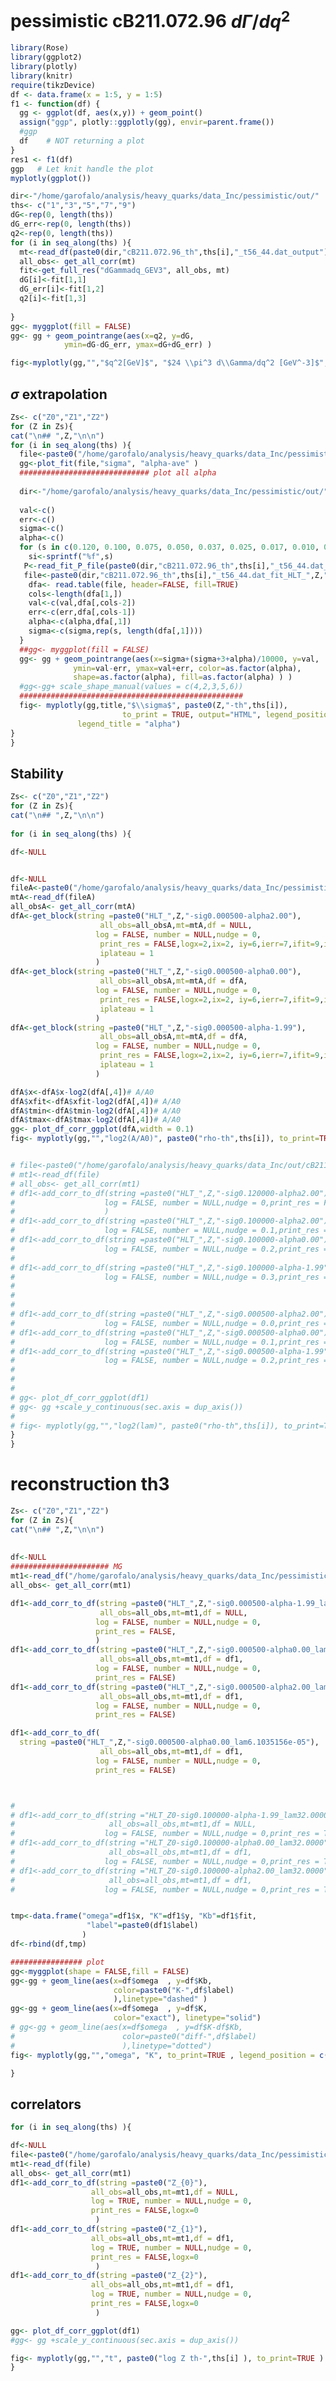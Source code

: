# pessimistic cB211.072.96 $d\Gamma/dq^2$


```r
library(Rose)
library(ggplot2)
library(plotly)
library(knitr)
require(tikzDevice)
df <- data.frame(x = 1:5, y = 1:5)
f1 <- function(df) {
  gg <- ggplot(df, aes(x,y)) + geom_point()
  assign("ggp", plotly::ggplotly(gg), envir=parent.frame())
  #ggp
  df    # NOT returning a plot
}
res1 <- f1(df)
ggp   # Let knit handle the plot
myplotly(ggplot())
```


```r
dir<-"/home/garofalo/analysis/heavy_quarks/data_Inc/pessimistic/out/"
ths<- c("1","3","5","7","9")
dG<-rep(0, length(ths))
dG_err<-rep(0, length(ths))
q2<-rep(0, length(ths))
for (i in seq_along(ths) ){
  mt<-read_df(paste0(dir,"cB211.072.96_th",ths[i],"_t56_44.dat_output"))
  all_obs<- get_all_corr(mt)
  fit<-get_full_res("dGammadq_GEV3", all_obs, mt)
  dG[i]<-fit[1,1]
  dG_err[i]<-fit[1,2]
  q2[i]<-fit[1,3]
 
}
gg<- myggplot(fill = FALSE)
gg<- gg + geom_pointrange(aes(x=q2, y=dG,
            ymin=dG-dG_err, ymax=dG+dG_err) )

fig<-myplotly(gg,"","$q^2[GeV]$", "$24 \\pi^3 d\\Gamma/dq^2 [GeV^-3]$",to_print = TRUE)
```



## $\sigma$ extrapolation


::: {.panel-tabset}



```r

Zs<- c("Z0","Z1","Z2")
for (Z in Zs){
cat("\n## ",Z,"\n\n")
for (i in seq_along(ths) ){
  file<-paste0("/home/garofalo/analysis/heavy_quarks/data_Inc/pessimistic/out/cB211.072.96_th",ths[i],"_t56_44.dat_fit_HLT_",Z,"-sigma")
  gg<-plot_fit(file,"sigma", "alpha-ave" )
  ############################# plot all alpha
  
  dir<-"/home/garofalo/analysis/heavy_quarks/data_Inc/pessimistic/out/"
  
  val<-c()
  err<-c()
  sigma<-c()
  alpha<-c()
  for (s in c(0.120, 0.100, 0.075, 0.050, 0.037, 0.025, 0.017, 0.010, 0.005, 0.0035, 0.002, 0.0005 ) ){
    si<-sprintf("%f",s)
   P<-read_fit_P_file(paste0(dir,"cB211.072.96_th",ths[i],"_t56_44.dat_fit_HLT_",Z,"-sig",si,"-alpha_fit_P.dat"))
   file<-paste0(dir,"cB211.072.96_th",ths[i],"_t56_44.dat_fit_HLT_",Z,"-sig",si,"-alpha_fit_data.txt")
    dfa<- read.table(file, header=FALSE, fill=TRUE)
    cols<-length(dfa[1,])
    val<-c(val,dfa[,cols-2])
    err<-c(err,dfa[,cols-1])
    alpha<-c(alpha,dfa[,1])
    sigma<-c(sigma,rep(s, length(dfa[,1])))
  }
  ##gg<- myggplot(fill = FALSE)
  gg<- gg + geom_pointrange(aes(x=sigma+(sigma+3+alpha)/10000, y=val,
              ymin=val-err, ymax=val+err, color=as.factor(alpha),
              shape=as.factor(alpha), fill=as.factor(alpha) ) )
  #gg<-gg+ scale_shape_manual(values = c(4,2,3,5,6))
  ##################################################
  fig<- myplotly(gg,title,"$\\sigma$", paste0(Z,"-th",ths[i]),
                         to_print = TRUE, output="HTML", legend_position = c(0.8,0.9),
               legend_title = "alpha") 
}
}
```


:::



## Stability

::: {.panel-tabset}



```r

Zs<- c("Z0","Z1","Z2")
for (Z in Zs){
cat("\n## ",Z,"\n\n")
  
for (i in seq_along(ths) ){

df<-NULL


df<-NULL
fileA<-paste0("/home/garofalo/analysis/heavy_quarks/data_Inc/pessimistic/out/cB211.072.96_th",ths[i],"_t56_44.dat_HLT_AoverB")
mtA<-read_df(fileA)
all_obsA<- get_all_corr(mtA)
dfA<-get_block(string =paste0("HLT_",Z,"-sig0.000500-alpha2.00"),
                    all_obs=all_obsA,mt=mtA,df = NULL,
                   log = FALSE, number = NULL,nudge = 0,
                    print_res = FALSE,logx=2,ix=2, iy=6,ierr=7,ifit=9,ierrfit=10,
                    iplateau = 1
                   )
dfA<-get_block(string =paste0("HLT_",Z,"-sig0.000500-alpha0.00"),
                    all_obs=all_obsA,mt=mtA,df = dfA,
                   log = FALSE, number = NULL,nudge = 0,
                    print_res = FALSE,logx=2,ix=2, iy=6,ierr=7,ifit=9,ierrfit=10,
                    iplateau = 1
                   )
dfA<-get_block(string =paste0("HLT_",Z,"-sig0.000500-alpha-1.99"),
                    all_obs=all_obsA,mt=mtA,df = dfA,
                   log = FALSE, number = NULL,nudge = 0,
                    print_res = FALSE,logx=2,ix=2, iy=6,ierr=7,ifit=9,ierrfit=10,
                    iplateau = 1
                   )

dfA$x<-dfA$x-log2(dfA[,4])# A/A0
dfA$xfit<-dfA$xfit-log2(dfA[,4])# A/A0
dfA$tmin<-dfA$tmin-log2(dfA[,4])# A/A0
dfA$tmax<-dfA$tmax-log2(dfA[,4])# A/A0
gg<- plot_df_corr_ggplot(dfA,width = 0.1)
fig<- myplotly(gg,"","log2(A/A0)", paste0("rho-th",ths[i]), to_print=TRUE )


# file<-paste0("/home/garofalo/analysis/heavy_quarks/data_Inc/out/cB211.072.96_th",ths[i],"_t56_44.dat_output")
# mt1<-read_df(file)
# all_obs<- get_all_corr(mt1)
# df1<-add_corr_to_df(string =paste0("HLT_",Z,"-sig0.120000-alpha2.00"), all_obs=all_obs,mt=mt1,df = NULL,
#                    log = FALSE, number = NULL,nudge = 0,print_res = FALSE,logx=2 
#                    )
# df1<-add_corr_to_df(string =paste0("HLT_",Z,"-sig0.100000-alpha2.00"), all_obs=all_obs,mt=mt1,df = df1,
#                    log = FALSE, number = NULL,nudge = 0.1,print_res = FALSE,logx=2)
# df1<-add_corr_to_df(string =paste0("HLT_",Z,"-sig0.100000-alpha0.00"), all_obs=all_obs,mt=mt1,df = df1,
#                    log = FALSE, number = NULL,nudge = 0.2,print_res = FALSE,logx=2)
# 
# df1<-add_corr_to_df(string =paste0("HLT_",Z,"-sig0.100000-alpha-1.99"), all_obs=all_obs,mt=mt1,df = df1,
#                    log = FALSE, number = NULL,nudge = 0.3,print_res = FALSE,logx=2)
# 
# 
# 
# df1<-add_corr_to_df(string =paste0("HLT_",Z,"-sig0.000500-alpha2.00"), all_obs=all_obs,mt=mt1,df = df1,
#                    log = FALSE, number = NULL,nudge = 0.0,print_res = FALSE,logx=2)
# df1<-add_corr_to_df(string =paste0("HLT_",Z,"-sig0.000500-alpha0.00"), all_obs=all_obs,mt=mt1,df = df1,
#                    log = FALSE, number = NULL,nudge = 0.1,print_res = FALSE,logx=2)
# df1<-add_corr_to_df(string =paste0("HLT_",Z,"-sig0.000500-alpha-1.99"), all_obs=all_obs,mt=mt1,df = df1,
#                    log = FALSE, number = NULL,nudge = 0.2,print_res = FALSE,logx=2)
# 
# 
# 
# gg<- plot_df_corr_ggplot(df1)
# gg<- gg +scale_y_continuous(sec.axis = dup_axis())
# 
# fig<- myplotly(gg,"","log2(lam)", paste0("rho-th",ths[i]), to_print=TRUE )
}
}
```


:::

# reconstruction th3

::: {.panel-tabset}



```r

Zs<- c("Z0","Z1","Z2")
for (Z in Zs){
cat("\n## ",Z,"\n\n")
 
  
df<-NULL
###################### MG
mt1<-read_df("/home/garofalo/analysis/heavy_quarks/data_Inc/pessimistic/out/cB211.072.96_th3_t56_44.dat_HLT_kernel")
all_obs<- get_all_corr(mt1)

df1<-add_corr_to_df(string =paste0("HLT_",Z,"-sig0.000500-alpha-1.99_lam32"),
                    all_obs=all_obs,mt=mt1,df = NULL,
                   log = FALSE, number = NULL,nudge = 0,
                   print_res = FALSE,
                   )
df1<-add_corr_to_df(string =paste0("HLT_",Z,"-sig0.000500-alpha0.00_lam32"),
                    all_obs=all_obs,mt=mt1,df = df1,
                   log = FALSE, number = NULL,nudge = 0,
                   print_res = FALSE)
df1<-add_corr_to_df(string =paste0("HLT_",Z,"-sig0.000500-alpha2.00_lam32"),
                    all_obs=all_obs,mt=mt1,df = df1,
                   log = FALSE, number = NULL,nudge = 0,
                   print_res = FALSE)

df1<-add_corr_to_df(
  string =paste0("HLT_",Z,"-sig0.000500-alpha0.00_lam6.1035156e-05"),
                    all_obs=all_obs,mt=mt1,df = df1,
                   log = FALSE, number = NULL,nudge = 0,
                   print_res = FALSE)



# 
# df1<-add_corr_to_df(string ="HLT_Z0-sig0.100000-alpha-1.99_lam32.0000",
#                     all_obs=all_obs,mt=mt1,df = NULL,
#                    log = FALSE, number = NULL,nudge = 0,print_res = TRUE)
# df1<-add_corr_to_df(string ="HLT_Z0-sig0.100000-alpha0.00_lam32.0000",
#                     all_obs=all_obs,mt=mt1,df = df1,
#                    log = FALSE, number = NULL,nudge = 0,print_res = TRUE)
# df1<-add_corr_to_df(string ="HLT_Z0-sig0.100000-alpha2.00_lam32.0000",  
#                     all_obs=all_obs,mt=mt1,df = df1,
#                    log = FALSE, number = NULL,nudge = 0,print_res = TRUE)


tmp<-data.frame("omega"=df1$x, "K"=df1$y, "Kb"=df1$fit, 
                 "label"=paste0(df1$label)
                )
df<-rbind(df,tmp)

################ plot
gg<-myggplot(shape = FALSE,fill = FALSE)
gg<-gg + geom_line(aes(x=df$omega  , y=df$Kb,
                       color=paste0("K-",df$label)
                       ),linetype="dashed" )
gg<-gg + geom_line(aes(x=df$omega  , y=df$K,
                       color="exact"), linetype="solid")
# gg<-gg + geom_line(aes(x=df$omega  , y=df$K-df$Kb,
#                        color=paste0("diff-",df$label)
#                        ),linetype="dotted")
fig<- myplotly(gg,"","omega", "K", to_print=TRUE , legend_position = c(0.5,0.95),legend_title = "")

}
```


:::

## correlators


```r


for (i in seq_along(ths) ){

df<-NULL
file<-paste0("/home/garofalo/analysis/heavy_quarks/data_Inc/pessimistic/out/cB211.072.96_th",ths[i],"_t56_44.dat_output")
mt1<-read_df(file)
all_obs<- get_all_corr(mt1)
df1<-add_corr_to_df(string =paste0("Z_{0}"),
                  all_obs=all_obs,mt=mt1,df = NULL,
                  log = TRUE, number = NULL,nudge = 0,
                  print_res = FALSE,logx=0 
                   )
df1<-add_corr_to_df(string =paste0("Z_{1}"),
                  all_obs=all_obs,mt=mt1,df = df1,
                  log = TRUE, number = NULL,nudge = 0,
                  print_res = FALSE,logx=0 
                   )
df1<-add_corr_to_df(string =paste0("Z_{2}"),
                  all_obs=all_obs,mt=mt1,df = df1,
                  log = TRUE, number = NULL,nudge = 0,
                  print_res = FALSE,logx=0 
                   )

gg<- plot_df_corr_ggplot(df1)
#gg<- gg +scale_y_continuous(sec.axis = dup_axis())

fig<- myplotly(gg,"","t", paste0("log Z th-",ths[i] ), to_print=TRUE )
}
 
```


